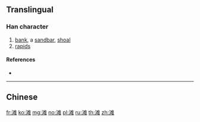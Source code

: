 {{character info/new}}
{{also|灘}}
==Translingual==

===Han character===
{{Han char|rn=85|rad=水|as=10|sn=13|four=|canj=EEOG|ids=⿰氵难}}

# [[bank]], a [[sandbar]], [[shoal]]
# [[rapids]]

====References====
* {{Han ref|kx=0643.241|hdz=31711.060|uh=6EE9|ud=28393}}

----

==Chinese==
{{zh-see|灘}}

[[fr:滩]]
[[ko:滩]]
[[mg:滩]]
[[no:滩]]
[[pl:滩]]
[[ru:滩]]
[[th:滩]]
[[zh:滩]]